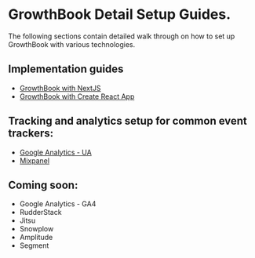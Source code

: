 # GrowthBook Detail Setup Guides.

The following sections contain detailed walk through on how to set up GrowthBook with various technologies.

## Implementation guides

- [GrowthBook with NextJS](/guide/nextjs-and-growthbook)
- [GrowthBook with Create React App](/guide/create-react-app-and-growthbook)

## Tracking and analytics setup for common event trackers:

- [Google Analytics - UA](/guide/GA-universal-analytics)
- [Mixpanel](/guide/mixpanel)

## Coming soon:

- Google Analytics - GA4
- RudderStack
- Jitsu
- Snowplow
- Amplitude
- Segment
